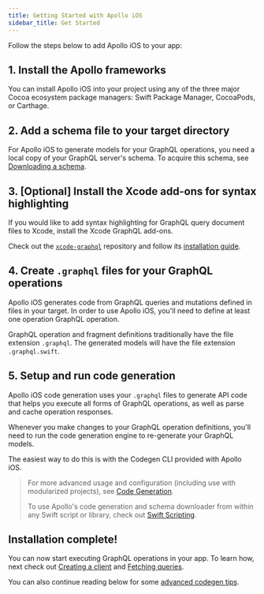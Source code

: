 ```yaml
---
title: Getting Started with Apollo iOS
sidebar_title: Get Started
---
```



Follow the steps below to add Apollo iOS to your app:

## 1. Install the Apollo frameworks

You can install Apollo iOS into your project using any of the three major Cocoa ecosystem package managers: Swift Package Manager, CocoaPods, or Carthage.

<a name="spm-package-installation" />
<SPMPackageInstallationPanel />

<a name="spm-xcode-installation" />
<SPMXcodeInstallationPanel />

<a name="cocoapods-installation" />
<PodsInstallationPanel />

<a name="carthage-installation" />
<CarthageInstallationPanel />

## 2. Add a schema file to your target directory

For Apollo iOS to generate models for your GraphQL operations, you need a local copy of your GraphQL server's schema. To acquire this schema, see [Downloading a schema](./downloading-schema/).

## 3. [Optional] Install the Xcode add-ons for syntax highlighting

If you would like to add syntax highlighting for GraphQL query document files to Xcode, install the Xcode GraphQL add-ons.

Check out the [`xcode-graphql`](https://github.com/apollographql/xcode-graphql) repository and follow its [installation guide](https://github.com/apollographql/xcode-graphql#installation).

## 4. Create `.graphql` files for your GraphQL operations

Apollo iOS generates code from GraphQL queries and mutations defined in files in your target. In order to use Apollo iOS, you'll need to define at least one operation GraphQL operation.

GraphQL operation and fragment definitions traditionally have the file extension `.graphql`. The generated models will have the file extension `.graphql.swift`.

## 5. Setup and run code generation

Apollo iOS code generation uses your `.graphql` files to generate API code that helps you execute all forms of GraphQL operations, as well as parse and cache operation responses.

Whenever you make changes to your GraphQL operation definitions, you'll need to run the code generation engine to re-generate your GraphQL models.

The easiest way to do this is with the Codegen CLI provided with Apollo iOS.

> For more advanced usage and configuration (including use with modularized projects), see [Code Generation](./code-generation).
>
> To use Apollo's code generation and schema downloader from within any Swift script or library, check out [Swift Scripting](./swift-scripting).

<a name="spm-run-codegen" />
<SPMSetupCodegenPanel />

<a name="pods-run-codegen" />
<PodsSetupCodegenPanel />

## **Installation complete!**

You can now start executing GraphQL operations in your app. To learn how, next check out [Creating a client](./initialization/) and [Fetching queries](./fetching-queries/).

You can also continue reading below for some [advanced codegen tips](#advanced-codegen-tips-and-tricks).
